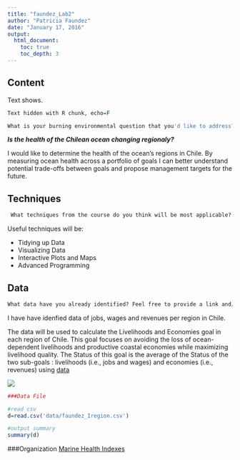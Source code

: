```yaml
---
title: "faundez_Lab2"
author: "Patricia Faundez"
date: "January 17, 2016"
output:
  html_document:
    toc: true
    toc_depth: 3
---
```



## Content

Text shows.

<!-- Text hidden with HTML. -->

```r
Text hidden with R chunk, echo=F

What is your burning environmental question that you'd like to address? Feel free to provide group project, dissertation, and/or personal interest. What's the study area?
```

**_Is the health of the Chilean ocean changing regionaly?_**
  
  I would like to determine the health of the ocean's regions in Chile. By measuring ocean health across a portfolio of goals I can better understand potential trade-offs between goals and propose management targets for the future.
  

## Techniques

```r
 What techniques from the course do you think will be most applicable?

```        
 
Useful techniques will be:

* Tidying up Data
* Visualizing Data
* Interactive Plots and Maps
* Advanced Programming
  
        
## Data

```r
What data have you already identified? Feel free to provide a link and/or details on the variables of interest.

```        

I have have idenfied data of jobs, wages and revenues per region in Chile.
  
  The data will be used to calculate the Livelihoods and Economies goal in each region of Chile. This goal focuses on avoiding the loss of ocean-dependent livelihoods and productive coastal economies while maximizing livelihood quality. The Status of this goal is the average of the Status of the two sub-goals : livelihoods  (i.e., jobs and wages) and economies (i.e., revenues) using [data](http://www.ine.cl/canales/chile_estadistico/familias/laborales.php)
  
![](images/Chile_OHI.png)

```r
###Data File

#read csv
d=read.csv('data/faundez_Iregion.csv')

#output summary
summary(d)

```



###Organization
[Marine Health Indexes](https://github.com/marinehealth)